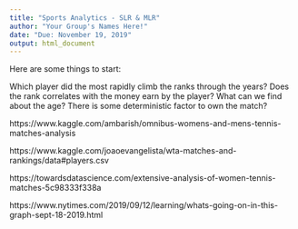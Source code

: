 ```yaml
---
title: "Sports Analytics - SLR & MLR"
author: "Your Group's Names Here!"
date: "Due: November 19, 2019"
output: html_document
---
```


Here are some things to start:

Which player did the most rapidly climb the ranks through the years?
Does the rank correlates with the money earn by the player?
What can we find about the age?
There is some deterministic factor to own the match?

https://www.kaggle.com/ambarish/omnibus-womens-and-mens-tennis-matches-analysis

https://www.kaggle.com/joaoevangelista/wta-matches-and-rankings/data#players.csv

https://towardsdatascience.com/extensive-analysis-of-women-tennis-matches-5c98333f338a

https://www.nytimes.com/2019/09/12/learning/whats-going-on-in-this-graph-sept-18-2019.html